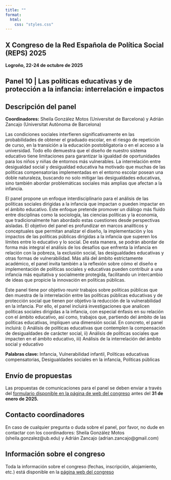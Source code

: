```yaml
---
title: ""
format: 
  html:
    css: "styles.css"
---
```


## X Congreso de la Red Española de Política Social (REPS) 2025

**Logroño, 22-24 de octubre de 2025**

## Panel 10 \| Las políticas educativas y de protección a la infancia: interrelación e impactos

::: panel-tabset
## **Descripción del panel**

**Coordinadores:** Sheila González Motos (Universitat de Barcelona) y Adrián Zancajo (Universitat Autònoma de Barcelona)

Las condiciones sociales interfieren significativamente en las probabilidades de obtener el graduado escolar, en el riesgo de repetición de curso, en la transición a la educación postobligatoria o en el acceso a la universidad. Todo ello demuestra que el diseño de nuestro sistema educativo tiene limitaciones para garantizar la igualdad de oportunidades para los niños y niñas de entornos más vulnerables. La interrelación entre desigualdad social y desigualdad educativa ha motivado que muchas de las políticas compensatorias implementadas en el entorno escolar posean una doble naturaleza, buscando no solo mitigar las desigualdades educativas, sino también abordar problemáticas sociales más amplias que afectan a la infancia.

El panel propone un enfoque interdisciplinario para el análisis de las políticas sociales dirigidas a la infancia que impactan o pueden impactar en el ámbito educativo. Este enfoque pretende promover un diálogo más fluido entre disciplinas como la sociología, las ciencias políticas y la economía, que tradicionalmente han abordado estas cuestiones desde perspectivas aisladas. El objetivo del panel es profundizar en marcos analíticos y conceptuales que permitan analizar el diseño, la implementación y los impactos de las políticas públicas dirigidas a la infancia que superen los límites entre lo educativo y lo social. De esta manera, se podrán abordar de forma más integral el análisis de los desafíos que enfrenta la infancia en relación con la pobreza, la exclusión social, las desigualdades educativas y otras formas de vulnerabilidad. Más allá del ámbito estrictamente académico, el panel invita también a la reflexión sobre cómo el diseño e implementación de políticas sociales y educativas pueden contribuir a una infancia más equitativa y socialmente protegida, facilitando un intercambio de ideas que propicie la innovación en políticas públicas.

Este panel tiene por objetivo reunir trabajos sobre políticas públicas que den muestra de la interrelación entre las políticas públicas educativas y de protección social que tienen por objetivo la reducción de la vulnerabilidad en la infancia. Por ello, el panel incluirá investigaciones que analicen políticas sociales dirigidas a la infancia, con especial énfasis en su relación con el ámbito educativo, así como, trabajos que, partiendo del ámbito de las políticas educativas, impliquen una dimensión social. En concreto, el panel incluirá: i) Análisis de políticas educativas que contemplen la compensación de desigualdades de carácter social, ii) Análisis de políticas sociales que impacten en el ámbito educativo, iii) Análisis de la interrelación del ámbito social y educativo

**Palabras clave:** Infancia, Vulnerabilidad infantil, Políticas educativas compensatorias, Desigualdades sociales en la infancia, Políticas públicas

## Envío de propuestas

Las propuestas de comunicaciones para el panel se deben enviar a través del [formulario disponible en la página de web del congreso](https://reps2025.unirioja.es/es/pages/comunicaciones) antes del **31 de enero de 2025.**

## Contacto coordinadores

En caso de cualquier pregunta o duda sobre el panel, por favor, no dude en contactar con los coordinadores: Sheila González Motos (sheila.gonzalez\@ub.edu) y Adrián Zancajo (adrian.zancajo\@gmail.com)

## Información sobre el congreso

Toda la información sobre el congreso (fechas, inscripción, alojamiento, etc.) está disponible en la [página web del congreso](https://reps2025.unirioja.es/)
:::
